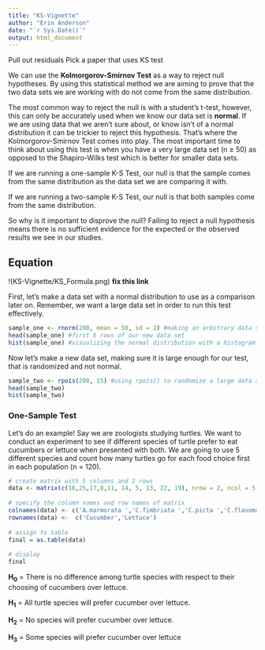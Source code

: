 ```yaml
---
title: "KS-Vignette"
author: "Erin Anderson"
date: "`r Sys.Date()`"
output: html_document
---
```


Pull out residuals
Pick a paper that uses KS test

We can use the <b>Kolmorgorov-Smirnov Test</b> as a way to reject null hypotheses. By using this statistical method we are aiming to prove that the two data sets we are working with do not come from the same distribution.

The most common way to reject the null is with a student's t-test, however, this can only be accurately used when we know our data set is <b>normal</b>. If we are using data that we aren't sure about, or know isn't of a normal distribution it can be trickier to reject this hypothesis. That's where the Kolmorgorov-Smirnov Test comes into play. The most important time to think about using this test is when you have a very large data set (n &ge; 50) as opposed to the Shapiro-Wilks test which is better for smaller data sets. 

If we are running a one-sample K-S Test, our null is that the sample comes from the same distribution as the data set we are comparing it with.

If we are running a two-sample K-S Test, our null is that both samples come from the same distribution. 

So why is it important to disprove the null?
Failing to reject a null hypothesis means there is no sufficient evidence for the expected or the observed results we see in our studies.

## Equation ##

!(KS-Vignette/KS_Formula.png)
**fix this link**


First, let's make a data set with a normal distribution to use as a comparison later on. Remember, we want a large data set in order to run this test effectively.
```r
sample_one <- rnorm(200, mean = 50, sd = 2) #making an arbitrary data set with the rnorm function to ensure normalcy
head(sample_one) #first 6 rows of our new data set
hist(sample_one) #visualizing the normal distribution with a histogram
```
Now let's make a new data set, making sure it is large enough for our test, that is randomized and not normal.
```r
sample_two <- rpois(200, 15) #using rpois() to randomize a large data set, keeping our size the same for simplicity
head(sample_two)
hist(sample_two)
```

### One-Sample Test ###
Let's do an example!
Say we are zoologists studying turtles. We want to conduct an experiment to see if different species of turtle prefer to eat cucumbers or lettuce when presented with both. We are going to use 5 different species and count how many turtles go for each food choice first in each population (n = 120).
```r
# create matrix with 5 columns and 2 rows
data <- matrix(c(16,25,17,8,11, 14, 5, 13, 22, 19), nrow = 2, ncol = 5, byrow = TRUE)
 
# specify the column names and row names of matrix
colnames(data) <- c('A.marmorata ','C.fimbriata ','C.picta ','C.flavomarginata ', 'C.amboinensis')
rownames(data) <-  c('Cucumber','Lettuce')
 
# assign to table
final = as.table(data)
 
# display
final
```
<b>H<sub>0</sub></b> = There is no difference among turtle species with respect to their choosing of cucumbers over lettuce.

<b>H<sub>1</sub></b> = All turtle species will prefer cucumber over lettuce.

<b>H<sub>2</sub></b> = No species will prefer cucumber over lettuce.

<b>H<sub>3</sub></b> = Some species will prefer cucumber over lettuce

